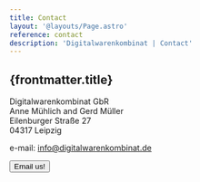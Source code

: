 ```yaml
---
title: Contact
layout: '@layouts/Page.astro'
reference: contact
description: 'Digitalwarenkombinat | Contact'
---
```



<article class='text-center flex flex-col my-0'>
  <h1>{frontmatter.title}</h1>

Digitalwarenkombinat GbR<br/>
Anne Mühlich and Gerd Müller<br/>
Eilenburger Straße 27<br/>
04317 Leipzig<br/>

e-mail: info@digitalwarenkombinat.de

<div>
  <Button href={siteMail}>Email us!</Button>
</div>

</article>
